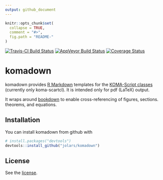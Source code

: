 ```yaml
---
output: github_document
---
```


<!-- README.md is generated from README.Rmd. Please edit that file -->

```r
knitr::opts_chunk$set(
  collapse = TRUE,
  comment = "#>",
  fig.path = "README-"
)
```

[![Travis-CI Build Status](https://travis-ci.org/jolars/komadown.svg?branch=master)](https://travis-ci.org/jolars/komadown)
[![AppVeyor Build Status](https://ci.appveyor.com/api/projects/status/github/jolars/komadown?branch=master&svg=true)](https://ci.appveyor.com/project/jolars/komadown)
[![Coverage Status](https://img.shields.io/codecov/c/github/jolars/komadown/master.svg)](https://codecov.io/github/jolars/komadown?branch=master)

# komadown

komadown provides [R Markdown](http://rmarkdown.rstudio.com/) templates for the
[KOMA-Script classes](https://komascript.de/) (currently only koma-scartcl).
It is intended only for pdf (LaTeX) output.

It wraps around [bookdown](https://github.com/rstudio/bookdown) to enable
cross-referencing of figures, sections. theorems, and equations.

## Installation

You can install komadown from github with

```r
# install.packages("devtools")
devtools::install_github("jolars/komadown")
```

## License

See the [license](LICENSE).
